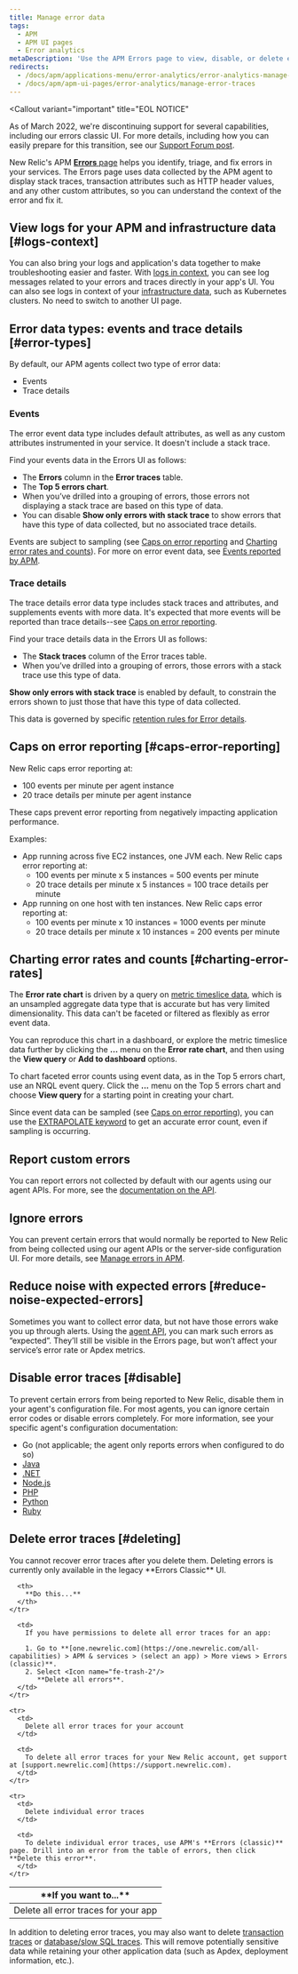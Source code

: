 ```yaml
---
title: Manage error data
tags:
  - APM
  - APM UI pages
  - Error analytics
metaDescription: 'Use the APM Errors page to view, disable, or delete error traces for your app.'
redirects:
  - /docs/apm/applications-menu/error-analytics/error-analytics-manage-error-traces
  - /docs/apm/apm-ui-pages/error-analytics/manage-error-traces
---
```


<Callout
  variant="important"
  title="EOL NOTICE"
>
  As of March 2022, we're discontinuing support for several capabilities, including our errors classic UI. For more details, including how you can easily prepare for this transition, see our [Support Forum post](https://discuss.newrelic.com/t/important-upcoming-changes-to-capabilities-and-support-across-errors-classic-labels-service-infrastructure-on-host-snmp-integration-and-inventory-data-in-cloud-integrations/175370).
</Callout>

New Relic's APM [**Errors** page](/docs/apm/applications-menu/error-analytics/error-analytics-explore-events-behind-errors) helps you identify, triage, and fix errors in your services. The Errors page uses data collected by the APM agent to display stack traces, transaction attributes such as HTTP header values, and any other custom attributes, so you can understand the context of the error and fix it.

## View logs for your APM and infrastructure data [#logs-context]

You can also bring your logs and application's data together to make troubleshooting easier and faster. With [logs in context](/docs/logs/logs-context/configure-logs-context-apm-agents/), you can see log messages related to your errors and traces directly in your app's UI. You can also see logs in context of your [infrastructure data](/docs/logs/forward-logs/forward-your-logs-using-infrastructure-agent/), such as Kubernetes clusters. No need to switch to another UI page.

## Error data types: events and trace details [#error-types]

By default, our APM agents collect two type of error data:

* Events
* Trace details

### Events

The error event data type includes default attributes, as well as any custom attributes instrumented in your service. It doesn't include a stack trace.

Find your events data in the Errors UI as follows:

* The **Errors** column in the **Error traces** table.
* The **Top 5 errors chart**.
* When you’ve drilled into a grouping of errors, those errors not displaying a stack trace are based on this type of data.
* You can disable **Show only errors with stack trace** to show errors that have this type of data collected, but no associated trace details.

Events are subject to sampling (see [Caps on error reporting](#caps-error-reporting) and [Charting error rates and counts](#charting-error-rates)). For more on error event data, see [Events reported by APM](/docs/insights/insights-data-sources/default-data/apm-default-events-insights).

### Trace details

The trace details error data type includes stack traces and attributes, and supplements events with more data. It's expected that more events will be reported than trace details--see [Caps on error reporting](#caps-error-reporting).

Find your trace details data in the Errors UI as follows:

* The **Stack traces** column of the Error traces table.
* When you’ve drilled into a grouping of errors, those errors with a stack trace use this type of data.

**Show only errors with stack trace** is enabled by default, to constrain the errors shown to just those that have this type of data collected.

This data is governed by specific [retention rules for Error details](/docs/accounts/original-accounts-billing/product-based-pricing/overview-data-retention-components#components-trace-data).

## Caps on error reporting [#caps-error-reporting]

New Relic caps error reporting at:

* 100 events per minute per agent instance
* 20 trace details per minute per agent instance

These caps prevent error reporting from negatively impacting application performance.

Examples:

* App running across five EC2 instances, one JVM each. New Relic caps error reporting at:
  * 100 events per minute x 5 instances = 500 events per minute
  * 20 trace details per minute x 5 instances = 100 trace details per minute
* App running on one host with ten instances. New Relic caps error reporting at:
  * 100 events per minute x 10 instances = 1000 events per minute
  * 20 trace details per minute x 10 instances = 200 events per minute

## Charting error rates and counts [#charting-error-rates]

The **Error rate chart** is driven by a query on [metric timeslice data](/docs/query-your-data/nrql-new-relic-query-language/nrql-query-tutorials/query-apm-metric-timeslice-data-nrql), which is an unsampled aggregate data type that is accurate but has very limited dimensionality. This data can't be faceted or filtered as flexibly as error event data.

You can reproduce this chart in a dashboard, or explore the metric timeslice data further by clicking the **...** menu on the **Error rate chart**, and then using the **View query** or **Add to dashboard** options.

To chart faceted error counts using event data, as in the Top 5 errors chart, use an NRQL event query. Click the **...** menu on the Top 5 errors chart and choose **View query** for a starting point in creating your chart.

Since event data can be sampled (see [Caps on error reporting](#caps-error-reporting)), you can use the [EXTRAPOLATE keyword](/docs/query-your-data/nrql-new-relic-query-language/get-started/nrql-syntax-clauses-functions#extrapolate) to get an accurate error count, even if sampling is occurring.

## Report custom errors

You can report errors not collected by default with our agents using our agent APIs. For more, see the [documentation on the API](/docs/agents/manage-apm-agents/agent-data/manage-errors-apm-collect-ignore-or-mark-expected).

## Ignore errors

You can prevent certain errors that would normally be reported to New Relic from being collected using our agent APIs or the server-side configuration UI. For more details, see [Manage errors in APM](/docs/agents/manage-apm-agents/agent-data/manage-errors-apm-collect-ignore-or-mark-expected).

## Reduce noise with expected errors [#reduce-noise-expected-errors]

Sometimes you want to collect error data, but not have those errors wake you up through alerts. Using the [agent API](/docs/agents/manage-apm-agents/agent-data/manage-errors-apm-collect-ignore-or-mark-expected), you can mark such errors as “expected”. They’ll still be visible in the Errors page, but won’t affect your service’s error rate or Apdex metrics.

## Disable error traces [#disable]

To prevent certain errors from being reported to New Relic, disable them in your agent's configuration file. For most agents, you can ignore certain error codes or disable errors completely. For more information, see your specific agent's configuration documentation:

* Go (not applicable; the agent only reports errors when configured to do so)
* [Java](/docs/agents/java-agent/configuration/java-agent-configuration-config-file#Error_Collector)
* [.NET](/docs/agents/net-agent/installation-configuration/net-agent-configuration#error_collector)
* [Node.js](/docs/agents/nodejs-agent/installation-configuration/nodejs-agent-configuration#error_config)
* [PHP](/docs/agents/php-agent/configuration/php-agent-configuration#inivar-misctt-settings)
* [Python](/docs/agents/python-agent/installation-configuration/python-agent-configuration#error-collector-settings)
* [Ruby](/docs/agents/ruby-agent/installation-configuration/ruby-agent-configuration#error_collector)

## Delete error traces [#deleting]

<Callout variant="caution">
  You cannot recover error traces after you delete them. Deleting errors is currently only available in the legacy **Errors Classic** UI.
</Callout>

<table>
  <thead>
    <tr>
      <th style={{ width: "200px" }}>
        **If you want to...**
      </th>

      <th>
        **Do this...**
      </th>
    </tr>
  </thead>

  <tbody>
    <tr>
      <td>
        Delete all error traces for your app
      </td>

      <td>
        If you have permissions to delete all error traces for an app:

        1. Go to **[one.newrelic.com](https://one.newrelic.com/all-capabilities) > APM & services > (select an app) > More views > Errors (classic)**.
        2. Select <Icon name="fe-trash-2"/>
           **Delete all errors**.
      </td>
    </tr>

    <tr>
      <td>
        Delete all error traces for your account
      </td>

      <td>
        To delete all error traces for your New Relic account, get support at [support.newrelic.com](https://support.newrelic.com).
      </td>
    </tr>

    <tr>
      <td>
        Delete individual error traces
      </td>

      <td>
        To delete individual error traces, use APM's **Errors (classic)** page. Drill into an error from the table of errors, then click **Delete this error**.
      </td>
    </tr>
  </tbody>
</table>

In addition to deleting error traces, you may also want to delete [transaction traces](/docs/traces/deleting-transaction-traces) or [database/slow SQL traces](/docs/applications-menu/database-and-slow-sql#db_deleting). This will remove potentially sensitive data while retaining your other application data (such as Apdex, deployment information, etc.).
